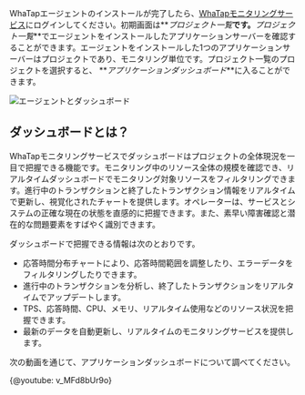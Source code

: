 WhaTapエージェントのインストールが完了したら、[WhaTapモニタリングサービス](https://service.whatap.io)にログインしてください。初期画面は**_プロジェクト一覧_**です。**_プロジェクト一覧_**でエージェントをインストールしたアプリケーションサーバーを確認することができます。エージェントをインストールした1つのアプリケーションサーバーはプロジェクトであり、モニタリング単位です。プロジェクト一覧のプロジェクトを選択すると、 **_アプリケーションダッシュボード_**に入ることができます。

![エージェントとダッシュボード](/img/agent-dashboard.png)

## ダッシュボードとは？

WhaTapモニタリングサービスでダッシュボードはプロジェクトの全体現況を一目で把握できる機能です。モニタリング中のリソース全体の規模を確認でき、リアルタイムダッシュボードでモニタリング対象リソースをフィルタリングできます。進行中のトランザクションと終了したトランザクション情報をリアルタイムで更新し、視覚化されたチャートを提供します。オペレーターは、サービスとシステムの正確な現在の状態を直感的に把握できます。また、素早い障害確認と潜在的な問題要素をすばやく識別できます。

ダッシュボードで把握できる情報は次のとおりです。

-   応答時間分布チャートにより、応答時間範囲を調整したり、エラーデータをフィルタリングしたりできます。
-   進行中のトランザクションを分析し、終了したトランザクションをリアルタイムでアップデートします。
-   TPS、応答時間、CPU、メモリ、リアルタイム使用などのリソース状況を把握できます。
-   最新のデータを自動更新し、リアルタイムのモニタリングサービスを提供します。

次の動画を通じて、アプリケーションダッシュボードについて調べてください。

{@youtube: v_MFd8bUr9o}
